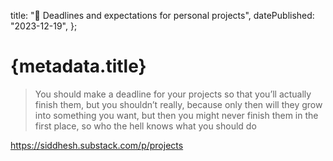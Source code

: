 
  title: "📝 Deadlines and expectations for personal projects",
  datePublished: "2023-12-19",
};

# {metadata.title}

> You should make a deadline for your projects so that you’ll actually finish them, but you shouldn’t really, because only then will they grow into something you want, but then you might never finish them in the first place, so who the hell knows what you should do

<a href="https://siddhesh.substack.com/p/projects" target="_blank">
  https://siddhesh.substack.com/p/projects
</a>

<DatePublished dateTime={metadata.datePublished} />
